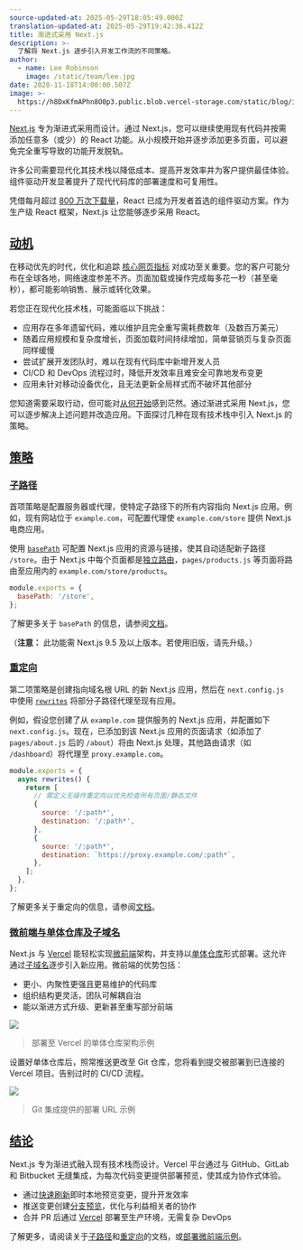 ```yaml
---
source-updated-at: 2025-05-29T18:05:49.000Z
translation-updated-at: 2025-05-29T19:42:36.412Z
title: 渐进式采用 Next.js
description: >-
  了解将 Next.js 逐步引入开发工作流的不同策略。
author:
  - name: Lee Robinson
    image: /static/team/lee.jpg
date: 2020-11-18T14:00:00.507Z
image: >-
  https://h8DxKfmAPhn8O0p3.public.blob.vercel-storage.com/static/blog/incremental-adoption/twitter-card.png
---
```


[Next.js](https://nextjs.org/) 专为渐进式采用而设计。通过 Next.js，您可以继续使用现有代码并按需添加任意多（或少）的 React 功能。从小规模开始并逐步添加更多页面，可以避免完全重写导致的功能开发脱轨。

许多公司需要现代化其技术栈以降低成本、提高开发效率并为客户提供最佳体验。组件驱动开发显著提升了现代代码库的部署速度和可复用性。

凭借每月超过 [800 万次下载量](https://www.npmtrends.com/react)，React 已成为开发者首选的组件驱动方案。作为生产级 React 框架，Next.js 让您能够逐步采用 React。

[动机](#motivation)
-------------------------

在移动优先的时代，优化和追踪 [核心网页指标](/analytics) 对成功至关重要。您的客户可能分布在全球各地，网络速度参差不齐。页面加载或操作完成每多花一秒（甚至毫秒），都可能影响销售、展示或转化效果。

若您正在现代化技术栈，可能面临以下挑战：

*   应用存在多年遗留代码，难以维护且完全重写需耗费数年（及数百万美元）
*   随着应用规模和复杂度增长，页面加载时间持续增加，简单营销页与复杂页面同样缓慢
*   尝试扩展开发团队时，难以在现有代码库中新增开发人员
*   CI/CD 和 DevOps 流程过时，降低开发效率且难安全可靠地发布变更
*   应用未针对移动设备优化，且无法更新全局样式而不破坏其他部分

您知道需要采取行动，但可能对[从何开始](https://www.psychologytoday.com/us/blog/mindfully-present-fully-alive/201804/the-only-way-eat-elephant)感到茫然。通过渐进式采用 Next.js，您可以逐步解决上述问题并改造应用。下面探讨几种在现有技术栈中引入 Next.js 的策略。

[策略](#strategies)
-------------------------

### [子路径](#subpath)

首项策略是配置服务器或代理，使特定子路径下的所有内容指向 Next.js 应用。例如，现有网站位于 `example.com`，可配置代理使 `example.com/store` 提供 Next.js 电商应用。

使用 [`basePath`](/docs/pages/api-reference/next-config-js/basePath) 可配置 Next.js 应用的资源与链接，使其自动适配新子路径 `/store`。由于 Next.js 中每个页面都是[独立路由](/docs/pages/building-your-application/routing)，`pages/products.js` 等页面将路由至应用内的 `example.com/store/products`。

```js filename="next.config.js"
module.exports = {
  basePath: '/store',
};
```

了解更多关于 `basePath` 的信息，请参阅[文档](/docs/pages/api-reference/next-config-js/basePath)。

（**注意：** 此功能需 Next.js 9.5 及以上版本。若使用旧版，请先升级。）

### [重定向](#rewrites)

第二项策略是创建指向域名根 URL 的新 Next.js 应用，然后在 `next.config.js` 中使用 [`rewrites`](/docs/pages/api-reference/next-config-js/rewrites) 将部分子路径代理至现有应用。

例如，假设您创建了从 `example.com` 提供服务的 Next.js 应用，并配置如下 `next.config.js`。现在，已添加到该 Next.js 应用的页面请求（如添加了 `pages/about.js` 后的 `/about`）将由 Next.js 处理，其他路由请求（如 `/dashboard`）将代理至 `proxy.example.com`。

```js filename="next.config.js"
module.exports = {
  async rewrites() {
    return [
      // 需定义无操作重定向以优先检查所有页面/静态文件
      {
        source: '/:path*',
        destination: '/:path*',
      },
      {
        source: '/:path*',
        destination: `https://proxy.example.com/:path*`,
      },
    ];
  },
};
```

了解更多关于重定向的信息，请参阅[文档](/docs/pages/api-reference/next-config-js/rewrites)。

### [微前端与单体仓库及子域名](#micro-frontends-with-monorepos-and-subdomains)

Next.js 与 [Vercel](https://vercel.com) 能轻松实现[微前端](https://martinfowler.com/articles/micro-frontends.html)架构，并支持以[单体仓库](https://vercel.com/blog/monorepos)形式部署。这允许通过[子域名](https://zh.wikipedia.org/wiki/子域名)逐步引入新应用。微前端的优势包括：

*   更小、内聚性更强且更易维护的代码库
*   组织结构更灵活，团队可解耦自治
*   能以渐进方式升级、更新甚至重写部分前端

![](https://h8DxKfmAPhn8O0p3.public.blob.vercel-storage.com/static/blog/incremental-adoption/light-arch.png)

> 部署至 Vercel 的单体仓库架构示例

设置好单体仓库后，照常推送更改至 Git 仓库，您将看到提交被部署到已连接的 Vercel 项目。告别过时的 CI/CD 流程。

![](https://h8DxKfmAPhn8O0p3.public.blob.vercel-storage.com/static/blog/incremental-adoption/dark-comment.png)

> Git 集成提供的部署 URL 示例

[结论](#conclusion)
-------------------------

Next.js 专为渐进式融入现有技术栈而设计。Vercel 平台通过与 GitHub、GitLab 和 Bitbucket 无缝集成，为每次代码变更提供部署预览，使其成为协作式体验。

*   通过[快速刷新](/docs/architecture/fast-refresh)即时本地预览变更，提升开发效率
*   推送变更创建[分支预览](https://vercel.com/github)，优化与利益相关者的协作
*   合并 PR 后通过 [Vercel](https://vercel.com) 部署至生产环境，无需复杂 DevOps

了解更多，请阅读关于[子路径](/docs/pages/api-reference/next-config-js/basePath)和[重定向](/docs/pages/api-reference/next-config-js/rewrites)的文档，或[部署微前端示例](https://vercel.com/import/project?template=https://github.com/vercel/next.js/tree/canary/examples/with-zones)。